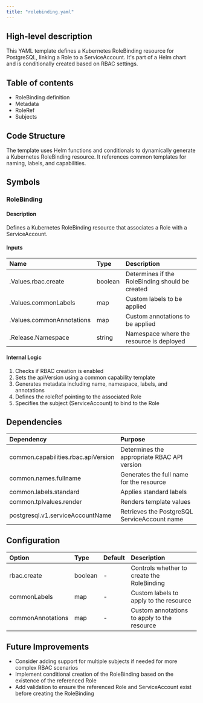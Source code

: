 ```yaml
---
title: "rolebinding.yaml"
---
```


## High-level description
This YAML template defines a Kubernetes RoleBinding resource for PostgreSQL, linking a Role to a ServiceAccount. It's part of a Helm chart and is conditionally created based on RBAC settings.

## Table of contents
- RoleBinding definition
- Metadata
- RoleRef
- Subjects

## Code Structure
The template uses Helm functions and conditionals to dynamically generate a Kubernetes RoleBinding resource. It references common templates for naming, labels, and capabilities.

## Symbols

### RoleBinding
#### Description
Defines a Kubernetes RoleBinding resource that associates a Role with a ServiceAccount.

#### Inputs
| Name | Type | Description |
|:-----|:-----|:------------|
| .Values.rbac.create | boolean | Determines if the RoleBinding should be created |
| .Values.commonLabels | map | Custom labels to be applied |
| .Values.commonAnnotations | map | Custom annotations to be applied |
| .Release.Namespace | string | Namespace where the resource is deployed |

#### Internal Logic
1. Checks if RBAC creation is enabled
2. Sets the apiVersion using a common capability template
3. Generates metadata including name, namespace, labels, and annotations
4. Defines the roleRef pointing to the associated Role
5. Specifies the subject (ServiceAccount) to bind to the Role

## Dependencies
| Dependency | Purpose |
|:-----------|:--------|
| common.capabilities.rbac.apiVersion | Determines the appropriate RBAC API version |
| common.names.fullname | Generates the full name for the resource |
| common.labels.standard | Applies standard labels |
| common.tplvalues.render | Renders template values |
| postgresql.v1.serviceAccountName | Retrieves the PostgreSQL ServiceAccount name |

## Configuration
| Option | Type | Default | Description |
|:-------|:-----|:--------|:------------|
| rbac.create | boolean | - | Controls whether to create the RoleBinding |
| commonLabels | map | - | Custom labels to apply to the resource |
| commonAnnotations | map | - | Custom annotations to apply to the resource |

## Future Improvements
- Consider adding support for multiple subjects if needed for more complex RBAC scenarios
- Implement conditional creation of the RoleBinding based on the existence of the referenced Role
- Add validation to ensure the referenced Role and ServiceAccount exist before creating the RoleBinding